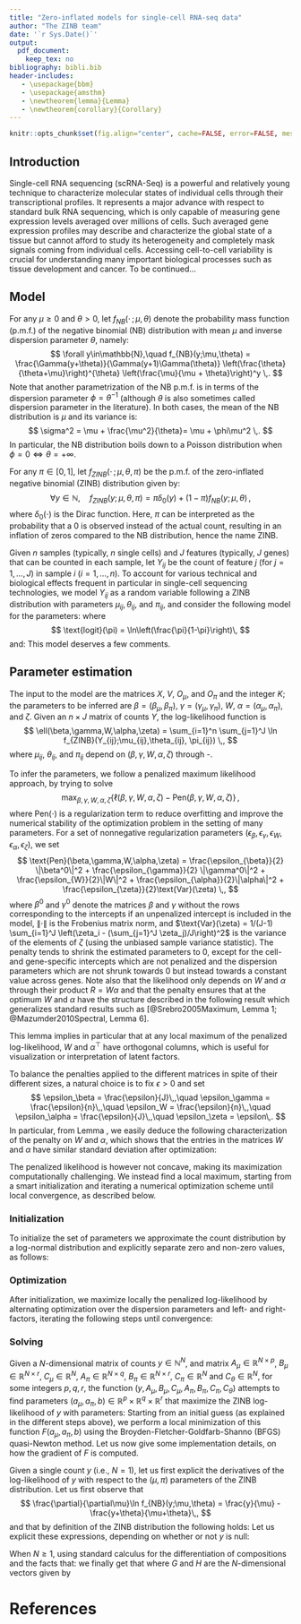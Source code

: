 ```yaml
---
title: "Zero-inflated models for single-cell RNA-seq data"
author: "The ZINB team"
date: '`r Sys.Date()`'
output: 
  pdf_document:
    keep_tex: no
bibliography: bibli.bib
header-includes:
   - \usepackage{bbm}
   - \usepackage{amsthm}
   - \newtheorem{lemma}{Lemma}
   - \newtheorem{corollary}{Corollary}
---
```


```r
knitr::opts_chunk$set(fig.align="center", cache=FALSE, error=FALSE, message=FALSE, echo=TRUE, warning=FALSE, results="markup")
```

## Introduction

Single-cell RNA sequencing (scRNA-Seq) is a powerful and relatively young technique to characterize molecular states of individual cells through their transcriptional profiles. It represents a major advance with respect to standard bulk RNA sequencing, which is only capable of measuring gene expression levels averaged over millions of cells. Such averaged gene expression profiles may describe and characterize the global state of a tissue but cannot afford to study its heterogeneity and completely mask signals coming from individual cells. Accessing cell-to-cell variability is crucial for understanding many important biological processes such as tissue development and cancer. To be continued...

## Model

For any $\mu\geq 0$ and $\theta>0$, let $f_{NB}( \cdot \,;\mu,\theta)$ denote the probability mass function (p.m.f.) of the negative binomial (NB) distribution with mean $\mu$ and inverse dispersion parameter $\theta$, namely:
$$
\forall y\in\mathbb{N},\quad f_{NB}(y;\mu,\theta) = \frac{\Gamma(y+\theta)}{\Gamma(y+1)\Gamma(\theta)} \left(\frac{\theta}{\theta+\mu}\right)^{\theta} \left(\frac{\mu}{\mu + \theta}\right)^y \,.
$$
Note that another parametrization of the NB p.m.f. is in terms of the dispersion parameter $\phi=\theta^{-1}$ (although $\theta$ is also sometimes called dispersion parameter in the literature). In both cases, the mean of the NB distribution is $\mu$ and its variance is:
$$
\sigma^2 = \mu + \frac{\mu^2}{\theta}= \mu + \phi\mu^2 \,.
$$
In particular, the NB distribution boils down to a Poisson distribution when $\phi=0 \Leftrightarrow \theta = +\infty$.

For any $\pi\in[0,1]$, let $f_{ZINB}( \cdot \,;\mu,\theta, \pi)$ be the p.m.f. of the zero-inflated negative binomial (ZINB) distribution given by:
$$
\forall y\in\mathbb{N},\quad f_{ZINB}(y;\mu,\theta, \pi) = \pi \delta_0(y) + (1-\pi) f_{NB}(y;\mu,\theta) \,,
$$
where $\delta_0(\cdot)$ is the Dirac function. Here, $\pi$ can be interpreted as the probability that a $0$ is observed instead of the actual count, resulting in an inflation of zeros compared to the NB distribution, hence the name ZINB.

Given $n$ samples (typically, $n$ single cells) and $J$ features (typically, $J$ genes) that can be counted in each sample, let $Y_{ij}$ be the count of feature $j$ (for $j=1,\ldots,J$) in sample $i$ ($i=1,\ldots,n$). To account for various technical and biological effects frequent in particular in single-cell sequencing technologies, we model $Y_{ij}$ as a random variable following a ZINB distribution with parameters $\mu_{ij}, \theta_{ij}$, and $\pi_{ij}$, and consider the following model for the parameters:
\begin{align}
\label{eq:model1}
\ln(\mu_{ij}) &= \left( X\beta_\mu + (V\gamma_\mu)^\top + W\alpha_\mu + O_\mu\right)_{ij}\,,\\
\label{eq:model2}
\text{logit}(\pi_{ij}) &= \left(X\beta_\pi + (V\gamma_\pi)^\top + W\alpha_\pi + O_\pi\right)_{ij} \,,\\
\label{eq:model3}
\ln(\theta_{ij}) &= \zeta_j \,,
\end{align}
where
$$
\text{logit}(\pi) = \ln\left(\frac{\pi}{1-\pi}\right)\,
$$
and:
\begin{itemize}
\item $X$ is a known $n \times M$ design matrix corresponding to $M$ cell-level covariates and ${\bf \beta}=(\beta_\mu,\beta_\pi)$ its associated $M \times J$ matrices of regression parameters. $X$ can typically include covariates that induce variation of interest, such as cell types, or covariates that induce unwanted variation, such as batch or QC measures. It can also include a constant column ${\bf 1}_n$ to account for gene-specific intercepts.
\item $V$ is a known $J \times L$ matrix corresponding to $J$ gene-level covariates, such as gene length or GC-content, and ${\bf \gamma} = (\gamma_\mu , \gamma_\pi)$ its associated $L\times n$ matrices of regression parameters. $V$ can also include a constant column ${\bf 1}_J$ to account for cell-specific intercepts, such as size factors representing differences in library sizes.
\item $W$ is an unobserved $n \times K$ matrix corresponding to $K$ unknown cell-level covariates, which could be of “unwanted variation” as in RUV or of interest (such as cell type), and ${\bf \alpha} = (\alpha_\mu,\alpha_{\pi})$ its associated $K \times J$ matrices of regression parameters.
\item $O_\mu$ and $O_\pi$ are known $n \times J$ matrices of offsets.
\item $\zeta\in\mathbb{R}^J$ is a vector of gene-specific dispersion parameters on the log scale.
\end{itemize}

This model deserves a few comments.
\begin{itemize}
\item The model extends the RUV framework to the ZINB distribution (thus far, RUV had only been implement for linear and log-linear regression). It differs in interpretation from RUV in the $W\alpha$ factor, which is not necessarily considered unwanted; this term generally corresponds to unknown low-dimensional variation, that could be due to unwanted techical effects (as in RUV), such as batch effects, or to biological effects which could be of interest, such as cell cycle or cell differentiation, as typically assumed in other factor models such as principal component analysis (PCA) or independent component analysis (ICA).
\item By default, $X$ and $V$ contain a constant column of ones, to account, respectively, for gene-specific (e.g., mean expression level) and cell-specific (e.g., size factors) variation. In that case, $X$ and $V$ are of the form $X=[{\bf 1}_n , X^0]$ and $V = [{\bf 1}_J , V^0]$, and we can similarly decompose the corresponding parameters as $\beta = [\beta^1 ; \beta^0]$ and $\gamma = [\gamma^1 ; \gamma^0]$, where $\beta^1 \in \mathbb{R}^{1\times J}$ is a vector of gene-specific intercepts and $\gamma^1 \in \mathbb{R}^{1\times n}$ a vector of cell-specific intercepts. The representation ${\bf 1}_n \beta^1 + ({\bf 1}_J \gamma^1)^\top$ is then not unique, but could be made unique by adding a constant and constraining $\beta^1$ and $\gamma^1$ to each have elements summing to zero.
\item The $X$ and $V$ matrices could differ in the modelling of $\mu$ and $\pi$ if we assume that some known factors do not affect both $\mu$ and $\pi$; to keep notation simple and consistent we use the same matrices, but will implicitly assume that some parameters may be constrained to be $0$ if needed.
\item When $X={\bf 1}_n$ and $V={\bf 1}_J$, the model is a factor model akin to PCA, where $W$ is a factor matrix and $(\alpha_\mu, \alpha_\pi)$ are loading matrices.
\item By allowing the parameters to differ between the models of $\mu$ and $\pi$, we can model and test for differences in NB mean or in ZI probability.
\item We limit ourselves to a gene-dependent dispersion parameter. More complicated models for $\theta_{ij}$ could be investigated, such as a model similar to $\mu_{ij}$ or a functional of the form $\theta_{ij} = f(\mu_{ij})$, but we restrict ourselves to a simpler model that has been shown to be largely sufficient in bulk RNA-Seq analysis.
\end{itemize}

## Parameter estimation
The input to the model are the matrices $X$, $V$, $O_\mu$, and $O_\pi$ and the integer $K$; the parameters to be inferred are $\beta=(\beta_\mu,\beta_\pi)$, $\gamma=(\gamma_\mu,\gamma_\pi)$, $W$, $\alpha=(\alpha_\mu,\alpha_\pi)$, and $\zeta$. Given an $n\times J$ matrix of counts $Y$, the log-likelihood function is
$$
\ell(\beta,\gamma,W,\alpha,\zeta) = \sum_{i=1}^n \sum_{j=1}^J \ln f_{ZINB}(Y_{ij};\mu_{ij},\theta_{ij}, \pi_{ij}) \,,
$$
where $\mu_{ij}$, $\theta_{ij}$, and $\pi_{ij}$ depend on $(\beta,\gamma,W,\alpha,\zeta)$ through \eqref{eq:model1}-\eqref{eq:model3}. 

To infer the parameters, we follow a penalized maximum likelihood approach, by trying to solve
$$
\max_{\beta,\gamma,W,\alpha,\zeta} \left\{\ell(\beta,\gamma,W,\alpha,\zeta) - \text{Pen}(\beta,\gamma,W,\alpha,\zeta) \right\}\,,
$$
where $\text{Pen}(\cdot)$ is a regularization term to reduce overfitting and improve the numerical stability of the optimization problem in the setting of many parameters. For a set of nonnegative regularization parameters $\left( \epsilon_\beta , \epsilon_\gamma, \epsilon_W, \epsilon_\alpha, \epsilon_\zeta \right)$, we set
$$
\text{Pen}(\beta,\gamma,W,\alpha,\zeta) = \frac{\epsilon_{\beta}}{2} \|\beta^0\|^2 + \frac{\epsilon_{\gamma}}{2} \|\gamma^0\|^2 + \frac{\epsilon_{W}}{2}\|W\|^2 + \frac{\epsilon_{\alpha}}{2}\|\alpha\|^2 + \frac{\epsilon_{\zeta}}{2}\text{Var}(\zeta) \,,
$$
where $\beta^0$ and $\gamma^0$ denote the matrices $\beta$ and $\gamma$ without the rows corresponding to the intercepts if an unpenalized intercept is included in the model, $\|\cdot\|$ is the Frobenius matrix norm, and $\text{Var}(\zeta) = 1/(J-1) \sum_{i=1}^J \left(\zeta_i - (\sum_{j=1}^J \zeta_j)/J\right)^2$ is the variance of the elements of $\zeta$ (using the unbiased sample variance statistic). The penalty tends to shrink the estimated parameters to $0$, except for the cell- and gene-specific intercepts which are not penalized and the dispersion parameters which are not shrunk towards $0$ but instead towards a constant value across genes. Note also that the likelihood only depends on $W$ and $\alpha$ through their product $R=W\alpha$ and that the penalty ensures that at the optimum $W$ and $\alpha$ have the structure described in the following result which generalizes standard results such as [@Srebro2005Maximum, Lemma 1; @Mazumder2010Spectral, Lemma 6].
\begin{lemma}\label{lem:tracenorm}
For any matrix $R$ and positive scalars $s$ and $t$, the following holds:
$$
\min_{S,T\,:\,R=ST} \frac{1}{2} \left( s\|S\|^2 + t\|T\|^2\right) = \sqrt{st} \|R\|_* \,.
$$
If $R=R_L R_\Sigma R_R$ is a SVD decomposition of $R$, then a solution to this optimization problem is:
$$
S = \left(\frac{t}{s}\right)^{\frac{1}{4}} R_L R_\Sigma^{\frac{1}{2}} \,,\quad T = \left(\frac{s}{t}\right)^{\frac{1}{4}} R_\Sigma^{\frac{1}{2}} R_R \,.
$$
\end{lemma}
\begin{proof}
Let $\tilde{S} = \sqrt{s}S$, $\tilde{T} = \sqrt{t}T$, and $\tilde{R} = \sqrt{st}R$. Then, $\|\tilde{S}\|^2 = s\|S\|^2$, $\|\tilde{T}\|^2 = t\|T\|^2$, and $\tilde{S}\tilde{T} = \sqrt{st}ST$, so that the optimization problem is equivalent to:
$$
\min_{\tilde{S}, \tilde{T} \,:\,\tilde{S}\tilde{T}=\tilde{R}} \frac{1}{2} \left( \|\tilde{S}\|^2 + \|\tilde{T}\|^2\right) \,,
$$
which by [@Mazumder2010Spectral, Lemma 6] has optimum value $\|\tilde{R}\|_* = \sqrt{st}\|R\|_*$ reached at $\tilde{S} = \tilde{R}_L \tilde{R}_\Sigma^{\frac{1}{2}}$ and $\tilde{T} =  \tilde{R}_\Sigma^{\frac{1}{2}} \tilde{R_R}$, where $\tilde{R}_R \tilde{R}_\Sigma \tilde{R}_R$ is a SVD decomposition of $\tilde{R}$. Observing that $\tilde{R}_L=R_L$,  $\tilde{R}_R=R_R$, and $\tilde{R}_\Sigma=\sqrt{st}\tilde{R}_\Sigma$ gives that a solution of the optimization problem is $S=s^{-1/2} \tilde{S} = s^{-1/2} R_L (st)^{1/4} R_\Sigma^{1/2} = (t/s)^{1/4} R_L R_\Sigma^{1/2}$. A similar argument for $T$ concludes the proof.
\end{proof}
This lemma implies in particular that at any local maximum of the penalized log-likelihood, $W$ and $\alpha^\top$ have orthogonal columns, which is useful for visualization or interpretation of latent factors.

To balance the penalties applied to the different matrices in spite of their different sizes, a natural choice is to fix $\epsilon>0$ and set
$$
\epsilon_\beta = \frac{\epsilon}{J}\,,\quad
\epsilon_\gamma = \frac{\epsilon}{n}\,,\quad
\epsilon_W = \frac{\epsilon}{n}\,,\quad
\epsilon_\alpha = \frac{\epsilon}{J}\,,\quad
\epsilon_\zeta = \epsilon\,.
$$
In particular, from Lemma \ref{lem:tracenorm}, we easily deduce the following characterization of the penalty on $W$ and $\alpha$, which shows that the entries in the matrices $W$ and $\alpha$ have similar standard deviation after optimization:
\begin{corollary}\label{coro:tracenorm}
For any $n\times J$ matrix $R$ and positive scalars $\epsilon$, the following holds. 
$$
\min_{W,\alpha\,:\,R=W\alpha} \frac{\epsilon}{2} \left( \frac{1}{n}\|W\|^2 + \frac{1}{J}\|\alpha\|^2\right) = \frac{\epsilon}{\sqrt{nJ}} \|R\|_* \,.
$$
If $R=R_L R_\Sigma R_R$ is a SVD decomposition of $R$, then a solution to this optimization problem is:
$$
W = \left(\frac{n}{J}\right)^{\frac{1}{4}} R_L R_\Sigma^{\frac{1}{2}} \,,\quad T = \left(\frac{J}{n}\right)^{\frac{1}{4}} R_\Sigma^{\frac{1}{2}} R_R \,.
$$
In particular, for any $i=1,\ldots,\min(n,J)$,
$$
\frac{1}{n} \sum_{j=1}^n W_{j,i}^2 = \frac{1}{J} \sum_{j=1}^J \alpha_{i,j}^2 = \frac{[R_\Sigma]_{i,i}}{\sqrt{nJ}}.
$$
\end{corollary}


The penalized likelihood is however not concave, making its maximization computationally challenging. We instead find a local maximum, starting from a smart initialization and iterating a numerical optimization scheme until local convergence, as described below.

### Initialization
To initialize the set of parameters we approximate the count distribution by a log-normal distribution and explicitly separate zero and non-zero values, as follows:
\begin{enumerate}
\item Set $\mathcal{P} = \left\{(i,j)\,:\,Y_{ij}>0\right\}$.
\item Set $L_{ij} = \ln(Y_{ij}) - (O_\mu)_{ij}$ for all $(i,j)\in\mathcal{P}$. 
\item Set $\hat{Z}_{ij} = 1$ if $(i,j)\in\mathcal{P}$, $\hat{Z}_{ij} =0$ otherwise.
\item Estimate $\beta_\mu$ and $\gamma_\mu$ by solving the convex ridge regression problem:
$$
\min_{\beta_\mu, \gamma_\mu} \sum_{(i,j)\in\mathcal{P}} \left(L_{ij} - (X\beta_{\mu})_{ij} -  (V\gamma_\mu)_{ji} \right)^2 +  \frac{\epsilon_\beta}{2} \|\beta_\mu^0\|^2 + \frac{\epsilon_\gamma}{2} \|\gamma_\mu^0\|^2 \,.
$$
This is a standard ridge regression problem, but with a potentially huge design matrix, with up to $nJ$ rows and $MJ+nL$ columns. To solve it efficiently, we alternate the estimation of $\beta_\mu$ and $\gamma_\mu$. Specifically, we initialize parameter values as:
$$
\hat{\beta}_\mu \leftarrow 0 \,,\quad\hat{\gamma}_\mu \leftarrow 0\, 
$$
and repeat the following two steps a few times (or until convergence):
\begin{enumerate}
\item Optimization in $\gamma_\mu$, which can be performed independently and in parallel for each cell:
$$
\hat{\gamma}_\mu \in \arg\min_{\gamma_\mu} \sum_{(i,j)\in\mathcal{P}} \left(L_{ij} - (X\hat{\beta}_{\mu})_{ij} - (V\gamma_\mu)_{ji} \right)^2 + \frac{\epsilon_\gamma}{2} \|\gamma_\mu^0\|^2\,.
$$
\item Optimization in $\beta_\mu$, which can be performed independently and in parallel for each gene:
$$
\hat{\beta}_\mu \in \arg\min_{\beta_\mu} \sum_{(i,j)\in\mathcal{P}} \left(L_{ij} - (V\hat{\gamma}_\mu)_{ji} - (X\beta_{\mu})_{ij} \right)^2 + \frac{\epsilon_\beta}{2} \|\beta_\mu^0\|^2\,.
$$
\end{enumerate}
\item Estimate $W$ and $\alpha_\mu$ by solving
$$
\left(\hat{W},\hat{\alpha}_\mu\right) \in \arg\min_{W,\alpha_\mu} \sum_{(i,j)\in\mathcal{P}} \left(L_{ij} - (X\hat{\beta}_{\mu})_{ij} - (V\hat{\gamma}_\mu)_{ji} - (W\alpha_\mu)_{ij} \right)^2 + \frac{\epsilon_W}{2} \|W\|^2 + \frac{\epsilon_\alpha}{2} \|\alpha_\mu\|^2\,.
$$
Denoting by $D=L-X\hat{\beta}-(V\hat{\gamma})^\top$, this problem can be rewritten as:
$$
\min_{W,\alpha} \|D-W\alpha\|^2_{\mathcal{P}} + \frac{1}{2} \left(\epsilon_W \|W\|^2 + \epsilon_\alpha\|\alpha\|^2\right)\,,
$$
where $\|A\|^2_\mathcal{P} = \sum_{(i,j)\in\mathcal{P}}A_{ij}^2$. By Lemma~\ref{lem:tracenorm}, if $K$ is large enough, one can first solve the convex optimization problem:
\begin{equation}\label{eq:softimpute}
\hat{R} \in \arg\min_{R\,:\,\text{rank}(R)\leq K} \|D - R\|^2_{\mathcal{P}} + \sqrt{\epsilon_W \epsilon_\alpha} \|R\|_*\,
\end{equation}
and set 
$$
W = \left(\frac{\epsilon_\alpha}{\epsilon_W}\right)^{\frac{1}{4}} R_L R_\Sigma^{\frac{1}{2}} \,,\quad \alpha = \left(\frac{\epsilon_W}{\epsilon_\alpha}\right)^{\frac{1}{4}} R_\Sigma^{\frac{1}{2}} R_R \,,
$$
where $\hat{R} = R_L R_\Sigma R_R$ is the SVD of $\hat{R}$. This solution is exact when $K$ is at least equal to the rank of the solution of the unconstrained problem (\ref{eq:softimpute}), which we solve with the \texttt{softImpute::softImpute()} function
[@Mazumder2010Spectral]. If $K$ is smaller, then (\ref{eq:softimpute}) becomes a non-convex optimization problem whose global optimum may be challenging to find. In that case we also use the rank-constrained version of \texttt{softImpute::softImpute()} to obtain a good local optimum.
\item Estimate $\beta_\pi$, $\gamma_\pi$, and $\alpha_\pi$ by solving the regularized logistic regression problem:
\begin{multline}
\min_{\left(\beta_\pi,\gamma_\pi, \alpha_\pi\right)} \sum_{(i,j)}
\Big[-\hat{Z}_{ij} (X\beta_\pi + (V\gamma_\pi)^\top + \hat{W}\alpha_\pi)_{ij} \\
+ \ln\left( 1 + e^{(X\beta_\pi + (V\gamma_\pi)^\top + \hat{W}\alpha_\pi)_{ij}}\right)  \Big] + \frac{\epsilon_\beta}{2}\|\beta_\pi\|^2 + \frac{\epsilon_\gamma}{2}\|\gamma_\pi\|^2 + \frac{\epsilon_\alpha}{2}\|\alpha_\pi\|^2 \,.
\end{multline}
This is a standard ridge logistic regression problem, but with a potentially huge design matrix, with up to $nJ$ rows and $MJ+nL$ columns. To solve it efficiently, we alternate the estimation of $\beta_\pi$, $\gamma_\pi$, and $\alpha_\pi$. Specifically, we initialize parameter values as:
$$
\hat{\beta}_\pi \leftarrow 0 \,,\quad\hat{\gamma}_\pi \leftarrow 0\,,\quad\hat{\alpha}_\pi\leftarrow 0\,
$$
and repeat the following two steps a few times (or until convergence):
\begin{enumerate}
\item Optimization in $\gamma_\pi$:
\begin{multline}
\hat{\gamma}_\pi \in \arg\min_{\gamma_\pi} \sum_{(i,j)}
\Big[-\hat{Z}_{ij} (X\hat{\beta}_\pi + (V\gamma_\pi)^\top + \hat{W}\hat{\alpha}_\pi)_{ij} \\
+ \ln\left( 1 + e^{(X\hat{\beta}_\pi + (V\gamma_\pi)^\top + \hat{W}\hat{\alpha}_\pi)_{ij}}\right)  \Big] + \frac{\epsilon_\gamma}{2}\|\gamma_\pi\|^2 \,.
\end{multline}
Note that this problem can be solved for each cell ($i$) independently and in parallel. When there is no gene covariate besides the constant intercept, the problem is easily solved by setting $(\hat{\gamma}_\pi)_i$ to the logit of the proportion of zeros in each cell.
\item Optimization in $\beta_\pi$ and $\alpha_\pi$:
\begin{multline}
\left(\hat{\beta}_\pi, \hat{\alpha}_\pi\right) \in \arg\min_{\left(\beta_\pi,\alpha_\pi\right)} \sum_{(i,j)}
\Big[-\hat{Z}_{ij} (X\beta_\pi + (V\hat{\gamma}_\pi)^\top + \hat{W}\alpha_\pi)_{ij} \\
+ \ln\left( 1 + e^{(X\beta_\pi + (V\hat{\gamma}_\pi)^\top + \hat{W}\alpha_\pi)_{ij}}\right)  \Big] + \frac{\epsilon_\beta}{2}\|\beta_\pi\|^2 + \frac{\epsilon_\alpha}{2}\|\alpha_\pi\|^2 \,.
\end{multline}
\end{enumerate}
\item Initialize $\hat{\zeta}=0$.
\end{enumerate}

### Optimization
After initialization, we maximize locally the penalized log-likelihood by alternating optimization over the dispersion parameters and left- and right-factors, iterating the following steps until convergence:
\begin{enumerate}
\item Dispersion optimization:
$$
\hat{\zeta} \leftarrow \arg\max_{\zeta} \left\{\ell(\hat{\beta}, \hat{\gamma}, \hat{W}, \hat{\alpha}, \zeta) - \frac{\epsilon_\zeta}{2} \text{Var}(\zeta) \right\} \,.
$$
To solve this problem, we start by estimating a common dispersion parameter for all the genes, by maximizing the objective function under the constraint that $\text{Var}(\zeta)=0$; in practice, we use a derivative-free one-dimensional optimization vector over the range $[-50,50]$. We then optimize the objective function by a quasi-Newton optimization scheme starting from the constant solution found by the first step. To derive the gradient of the objective function used by the optimization procedure, note that the derivative of the NB log-density is:
$$
\frac{\partial}{\partial \theta} \ln f_{NB}(y;\mu,\theta) = \Psi(y+\theta) - \Psi(\theta) + \ln\theta + 1 - \ln(\mu+\theta) - \frac{y+\theta}{\mu + \theta} \,,
$$
where $\Psi(z) = \Gamma'(z)/\Gamma(z)$ is the digamma function. We therefore get the derivative of the ZINB density as follows, for any $\pi\in[0,1]$:
\begin{itemize}
\item If $y>0$, $f_{ZINB}(y;\mu,\theta,\pi) = (1-\pi)f_{NB}(y;\mu,\theta)$ therefore
$$
\frac{\partial}{\partial \theta} \ln f_{ZINB}(y;\mu,\theta) = \Psi(y+\theta) - \Psi(\theta) + \ln\theta + 1 - \ln(\mu+\theta) - \frac{y+\theta}{\mu + \theta} \,.
$$
\item For $y=0$, $\frac{\partial}{\partial \theta} \ln f_{NB}(0;\mu,\theta) = \ln\theta + 1 - \ln(\mu+\theta) - \frac{\theta}{\mu + \theta}$, therefore
$$
\frac{\partial}{\partial \theta} \ln f_{ZINB}(y;\mu,\theta) =
\frac{\ln\theta + 1 - \ln(\mu+\theta) - \frac{\theta}{\mu + \theta}}{1 + \frac{\pi(\mu + \theta)^\theta}{(1-\pi) \theta^\theta}}.
$$\end{itemize}
The derivative of the objective function w.r.t. $\zeta_j$, for $j=1,\ldots,J$, is then easily obtained by
$$
\sum_{i=1}^n \theta_j \frac{\partial}{\partial \theta} \ln f_{ZINB}(y_{ij};\mu_{ij},\theta_j) - \frac{\epsilon_\zeta}{J-1}\left(\zeta_j - \frac{1}{J}\sum_{k=1}^J \zeta_k\right)\,.
$$
(Note that the $J-1$ term in the denominator comes from the use of the unbiased sample variance statistic in the penalty for $\zeta$.)
\item Left-factor (cell-specific) optimization:
\begin{equation}\label{eq:leftoptim}
\left(\hat{\gamma}, \hat{W} \right) \leftarrow \arg\max_{\left(\gamma, W\right)} \left\{\ell(\hat{\beta}, \gamma, W, \hat{\alpha}, \hat{\zeta}) - \frac{\epsilon_\gamma}{2} \|\gamma^0\|^2 - \frac{\epsilon_W}{2} \|W\|^2 \right\}\,.
\end{equation}
Note that this optimization can be performed independently and in parallel for each cell $i=1,\ldots,n$. For this purpose, we consider a subroutine \texttt{solveZinbRegression}$(y, A_\mu, B_\mu, C_\mu, A_\pi, B_\pi, C_\pi, C_\theta)$ to find a set of vectors $(a_\mu, a_\pi, b)$ that locally maximize the log-likelihood of a ZINB model for a vector of counts $y$ parametrized as follows:
\begin{align*}
\ln(\mu) &= A_\mu a_\mu + B_\mu b + C_\mu\,,\\
\text{logit}(\pi) &= A_\pi a_\pi + B_\pi b + C_\pi \,,\\
\ln(\theta) &= C_\theta \,.
\end{align*}
We give more details on how to solve \texttt{solveZinbRegression} in the next section. To solve (\ref{eq:leftoptim}) for cell $i$ we call \texttt{solveZinbRegression} with the following parameters:
$$
\begin{cases}
a_\mu &= \gamma_\mu[.,i]\\
a_\pi &= \gamma_\pi[.,i] \\
b &= W[i,.]^\top \\
y & = Y[i,]^\top \\
A_\mu &= V_\mu \\
B_\mu &= \alpha_\mu^\top \\
C_\mu &= (X_\mu[i,.] \beta_\mu + O_\mu[i,.])^\top\\
A_\pi &= V_\pi \\
B_\pi &= \alpha_\pi^\top \\
C_\pi &= (X_\pi[i,.] \beta_\pi + O_\pi[i,.])^\top\\
C_\theta &= \zeta
\end{cases}.
$$
\item Right-factor (gene-specific) optimization:
$$
\left(\hat{\beta}, \hat{\alpha} \right) \leftarrow \arg\max_{\left(\beta, \alpha \right)} \left\{\ell(\beta, \hat{\gamma},\hat{W}, \alpha, \hat{\zeta}) - \frac{\epsilon_\beta}{2} \|\beta^0\|^2 - \frac{\epsilon_\alpha}{2} \|\alpha\|^2\right\}\,.
$$
Note that this optimization can be performed independently and in parallel for each gene $j=1,\ldots,J$, by calling \texttt{solveZinbRegression} with the following paramters:
$$
\begin{cases}
a_\mu &= (\beta_\mu[.,j] ; \alpha_\mu[.,j]) \\
a_\pi &= (\beta_\pi[.,j] ; \alpha_\pi[.,j]) \\
b &= \emptyset \\
y & = Y[.,j] \\
A_\mu &= [X_\mu , W] \\
B_\mu &= \emptyset \\
C_\mu &= (V_\mu[j,.] \gamma_\mu)^\top + O_\mu[.,j]\\
A_\pi &= [X_\pi , W] \\
B_\pi &= \emptyset \\
C_\pi &= (V_\pi[j,.] \gamma_\pi)^\top + O_\pi[.,j]\\
C_\theta &= \zeta_j {\bf 1}_n
\end{cases}.
$$
\item Orthogonalization: 
$$
\left(\hat{W}, \hat{\alpha} \right) \leftarrow \arg\min_{(W,\alpha)\,:\,W\alpha = \hat{W}\hat{\alpha}} \frac{1}{2} \left( \epsilon_W \|W\|^2 + \epsilon_\alpha \|\alpha\|^2 \right)\,.
$$
This is obtained by applying Lemma~\ref{lem:tracenorm}, starting from an SVD decomposition of the current $\hat{W}\hat{\alpha}$. Note that this step not only allows to maximize locally the penalized log-likelihood, but also ensures that the columns of $W$ stay orthogonal to each other during optimization.
\end{enumerate}

### Solving \texttt{solveZinbRegression}

Given a $N$-dimensional matrix of counts $y\in\mathbb{N}^N$, and matrix $A_\mu\in\mathbb{R}^{N\times p}$, $B_\mu\in\mathbb{R}^{N\times r}$, $C_\mu\in\mathbb{R}^{N}$, $A_\pi\in\mathbb{R}^{N\times q}$, $B_\pi\in\mathbb{R}^{N\times r}$, $C_\pi\in\mathbb{R}^{N}$ and $C_\theta\in\mathbb{R}^{N}$, for some integers $p, q,r$, the function \texttt{solveZinbRegression}$(y,A_\mu,B_\mu,C_\mu,A_\pi,B_\pi,C_\pi,C_\theta)$ attempts to find parameters $(a_\mu,a_\pi,b) \in \mathbb{R}^{p}\times \mathbb{R}^{q}\times\mathbb{R}^{r}$ that maximize the ZINB log-likelihood of $y$ with parameters:
\begin{align*}
\ln(\mu) &= A_\mu a_\mu + B_\mu b + C_\mu\,,\\
\text{logit}(\pi) &= A_\pi a_\pi + B_\pi b + C_\pi \,,\\
\ln(\theta) &= C_\theta \,.
\end{align*}
Starting from an initial guess (as explained in the different steps above), we perform a local minimization of this function $F(a_\mu,a_\pi,b)$ using the Broyden-Fletcher-Goldfarb-Shanno (BFGS) quasi-Newton method. Let us now give some implementation details, on how the gradient of $F$ is computed.

Given a single count $y$ (i.e., $N=1$), let us first explicit the derivatives of the log-likelihood of $y$ with respect to the $(\mu,\pi)$ parameters of the ZINB distribution. Let us first observe that
$$
\frac{\partial}{\partial\mu}\ln f_{NB}(y;\mu,\theta) = \frac{y}{\mu} - \frac{y+\theta}{\mu+\theta}\,,
$$
and that by definition of the ZINB distribution the following holds:
\begin{align*}
\frac{\partial}{\partial\mu}\ln f_{ZINB}(y;\mu,\theta,\pi) 
&= \frac{(1-\pi)f_{NB}(y;\mu,\theta) \frac{\partial}{\partial\mu}\ln f_{NB}(y;\mu,\theta) }{f_{ZINB}(y;\mu,\theta,\pi) }\,, \\
\frac{\partial}{\partial\pi}\ln f_{ZINB}(y;\mu,\theta,\pi) 
&= \frac{\delta_0(y) - f_{NB}(y;\mu,\theta)}{f_{ZINB}(y;\mu,\theta,\pi) }\,.
\end{align*}
Let us explicit these expressions, depending on whether or not $y$ is null:
\begin{itemize}
\item If $y>0$, then $\delta_0(y)=0$ and $f_{ZINB}(y;\mu,\theta,\pi) = (1-\pi)f_{NB}(y;\mu,\theta)$, so we obtain:
\begin{align*}
\frac{\partial}{\partial\mu}\ln f_{ZINB}(y;\mu,\theta,\pi) 
&= \frac{y}{\mu} - \frac{y+\theta}{\mu+\theta}\,, \\
\frac{\partial}{\partial\pi}\ln f_{ZINB}(y;\mu,\theta,\pi) 
&= \frac{-1}{1-\pi}\,.
\end{align*}
\item If $y=0$, then $\delta_0(y)=0$, and we get
\begin{align*}
\frac{\partial}{\partial\mu}\ln f_{ZINB}(0;\mu,\theta,\pi) 
&= \frac{-(1-\pi) \left(\frac{\theta}{\mu+\theta}\right)^{\theta+1}}{\pi+(1-\pi) \left(\frac{\theta}{\mu+\theta}\right)^{\theta}}\,, \\
\frac{\partial}{\partial\pi}\ln f_{ZINB}(0;\mu,\theta,\pi) 
&= \frac{1 - \left(\frac{\theta}{\mu+\theta}\right)^{\theta}}{\pi+(1-\pi) \left(\frac{\theta}{\mu+\theta}\right)^{\theta}}\,.
\end{align*}
\end{itemize}
When $N\geq 1$, using standard calculus for the differentiation of compositions and the facts that:
\begin{align*}
\left( \ln^{-1}\right)'(\ln \mu) &= \mu\,, \\
\left( \text{logit}^{-1}\right)'(\text{logit} \pi) &= \pi(1-\pi)\,,
\end{align*}
we finally get that
\begin{align*}
\nabla_{a_\mu} F &= A_\mu^\top G\,,\\
\nabla_{a_\pi} F &= A_\pi^\top H\,,\\
\nabla_{b} F &= B_\mu^\top G + B_\pi^\top H\,.
\end{align*}
where $G$ and $H$ are the $N$-dimensional vectors given by
\begin{align*}
\forall i\in[1,N],\quad G_i &= \mu_i \frac{\partial}{\partial\mu}\ln f_{ZINB}(y_i;\mu_i,\theta_i,\pi_i)\,, \\
H_i &= \pi_i(1-\pi_i) \frac{\partial}{\partial\pi}\ln f_{ZINB}(y_i;\mu_i,\theta_i,\pi_i)\,.
\end{align*}

# References
